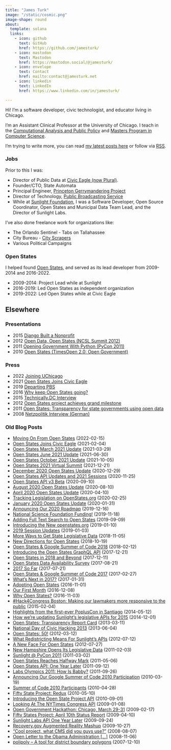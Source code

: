 ```yaml
---
title: "James Turk"
image: "/static/cosmic.png"
image-shape: round
about:
  template: solana
  links:
    - icon: github
      text: GitHub
      href: https://github.com/jamesturk/
    - icon: mastodon
      text: Mastodon
      href: https://mastodon.social/@jamesturk/
    - icon: envelope
      text: Contact
      href: mailto:contact@jamesturk.net
    - icon: linkedin
      text: LinkedIn
      href: https://www.linkedin.com/in/jamesturk/

---
```


Hi! I'm a software developer, civic technologist, and educator living in Chicago.

I'm an Assistant Clinical Professor at the University of Chicago. I teach in the [Computational Analysis and Public Policy](https://capp.uchicago.edu/) and [Masters Program in Computer Science](https://masters.cs.uchicago.edu/).

I'm trying to write more, you can read [my latest posts here](/) or follow via [RSS](http://localhost:4444/index.xml).

### Jobs

Prior to this I was:

* Director of Public Data at [Civic Eagle (now Plural)](https://www.pluralpolicy.com/).
* Founder/CTO, State Automata
* Principal Engineer, [Princeton Gerrymandering Project](https://gerrymander.princeton.edu/)
* Director of Technology, [Public Broadcasting Service](https://pbs.org)
* While at [Sunlight Foundation](https://sunlightfoundation.com), I was a Software Developer, Open Source Coordinator, Open States and Municipal Data Team Lead, and the Director of Sunlight Labs.

I've also done freelance work for organizations like:

* The Orlando Sentinel - Tabs on Tallahassee
* City Bureau - [City Scrapers](https://cityscrapers.org/)
* Various Political Campaigns

### Open States

I helped found [Open States](https://openstates.org), and served as its lead developer from 2009-2014 and 2016-2022.

* 2009-2014: Project Lead while at Sunlight
* 2016-2019: Led Open States as independent organization
* 2019-2022: Led Open States while at Civic Eagle

## Elsewhere

### Presentations

* 2015 [Django Built a Nonprofit](https://djangobirthday.com/talks/#django-nonprofit)
* 2012 [Open Data, Open States (NCSL Summit 2012)](https://www.ncsl.org/documents/nalit/OpenData-Turk.pdf)
* 2011 [Opening Government With Python (PyCon 2011)](https://us.pycon.org/2011/schedule/presentations/285/)
* 2010 [Open States (TimesOpen 2.0: Open Government)](https://open.blogs.nytimes.com/2010/09/24/timesopen-2-0-open-government-event/)

### Press

* 2022 [Joining UChicago](https://cs.uchicago.edu/news/civic-tech-pioneer-james-turk-joins-uchicago-cs-to-teach-in-mpcs-capp/)
* 2021 [Open States Joins Civic Eagle](https://www.pluralpolicy.com/enview-blog/open-states-joins-civic-eagle)
* 2019 [Departing PBS](https://current.org/2019/01/ncprs-rocco-sets-retirement-hernandez-joins-wnet-and-other-comings-and-goings/)
* 2016 [Why keep Open States going?](https://opensource.com/government/16/11/why-open-states)
* 2015 [Technically.DC Interview](https://technical.ly/dc/2015/02/19/how-i-work-sunlight-labs-james-turk/)
* 2012 [Open States project achieves grand milestone](https://opensource.com/government/12/3/open-states-project-achieves-grand-milestone)
* 2011 [Open States: Transparency for state governments using open data](https://opensource.com/government/11/9/open-states-transparency-state-governments-using-open-data)
* 2008 [Netzpolitik Interview (German)](https://netzpolitik.org/2008/netzpolitik-podcast-062-the-sunlight-foundation/)

### Old Blog Posts

* [Moving On From Open States](https://blog.openstates.org/james-moving-on/) (2022-02-15)
* [Open States Joins Civic Eagle](https://blog.openstates.org/open-states-joins-civic-eagle/) (2021-02-04)
* [Open States March 2021 Update](https://blog.openstates.org/open-states-2021-q1/) (2021-03-29)
* [Open States June 2021 Update](https://blog.openstates.org/open-states-2021-q2/) (2021-06-30)
* [Open States October 2021 Update](https://blog.openstates.org/open-states-2021-q3/) (2021-10-05)
* [Open States 2021 Virtual Summit](https://blog.openstates.org/open-states-virtual-summit-2021/) (2021-12-21)
* [December 2020 Open States Update](https://blog.openstates.org/december-2020/) (2020-12-29)
* [Open States API Updates and 2021 Sessions](https://blog.openstates.org/open-states-api-v3/) (2020-11-25)
* [Open States API v3 Beta](https://blog.openstates.org/open-states-api-v3-beta/) (2020-09-10)
* [August 2020 Open States Update](https://blog.openstates.org/august-2020-update/) (2020-08-10)
* [April 2020 Open States Update](https://blog.openstates.org/april-2020-update/) (2020-04-10)
* [Tracking Legislation on OpenStates.org](https://blog.openstates.org/tracking-legislation-on-open-states/) (2020-02-25)
* [January 2020 Open States Update](https://blog.openstates.org/jan-2020-update/) (2020-01-31)
* [Announcing Our 2020 Roadmap](https://blog.openstates.org/2020-roadmap/) (2019-12-16)
* [National Science Foundation Funding!](https://blog.openstates.org/openstates-nsf-funding/) (2019-11-18)
* [Adding Full Text Search to Open States](https://blog.openstates.org/adding-full-text-search-to-open-states-14b665c1fe30) (2019-09-09)
* [Introducing the New openstates.org](https://blog.openstates.org/introducing-the-new-openstates-org-64bcbd765f58) (2019-01-10)
* [2019 Session Updates](https://blog.openstates.org/2019-session-updates-f4a6244e9755) (2019-01-03)
* [More Ways to Get State Legislative Data](https://blog.openstates.org/more-ways-to-get-state-legislative-data-d9aece2245f0) (2018-11-05)
* [New Directions for Open States](https://blog.openstates.org/new-directions-716cab38c357) (2018-10-19)
* [Open States & Google Summer of Code 2018](https://blog.openstates.org/open-states-google-summer-of-code-2018-24e6493cbc9e) (2018-02-12)
* [Introducing the Open States GraphQL API](https://blog.openstates.org/introducing-the-upcoming-open-states-graphql-api-838f9d023868) (2017-12-21)
* [Open States in 2018 and Beyond](https://blog.openstates.org/open-states-in-2018-and-beyond-d35f1717982b) (2017-12-11)
* [Open States Data Availability Survey](https://blog.openstates.org/open-states-data-availability-survey-942ceba26fb0) (2017-08-21)
* [2017 So Far](https://blog.openstates.org/2017-so-far-a4847249ac4) (2017-07-21)
* [Open States & Google Summer of Code 2017](https://blog.openstates.org/open-states-google-summer-of-code-2017-e8f3895a9a81) (2017-02-27)
* [What's Next in 2017?](https://blog.openstates.org/whats-next-in-2017-5932ff0baa5d) (2017-01-31)
* [Adopting Open States](https://blog.openstates.org/adopting-open-states-e837741e97da/) (2016-11-01)
* [Our First Month](https://blog.openstates.org/our-first-month-aadd98a8e285/) (2016-12-08)
* [Why Open States?](https://blog.openstates.org/why-open-states-10caed7874c6/) (2016-11-03)
* [#Hack4Congress Boston: Making our lawmakers more responsive to the public](https://sunlightfoundation.com/2015/02/04/hack4congress-boston/) (2015-02-04)
* [Highlights from the first-ever PoplusCon in Santiago](https://sunlightfoundation.com/2014/05/12/highlights-from-the-first-ever-popluscon-in-santiago/) (2014-05-12)
* [How we’re updating Sunlight’s legislative APIs for 2015](https://sunlightfoundation.com/2014/12/01/how-were-updating-sunlights-legislative-apis-for-2015/) (2014-12-01)
* [Open States: Transparency Report Card](https://blog.openstates.org/2013-transparency-report-card/) (2013-03-11)
* [National Day of Civic Hacking 2013](https://sunlightfoundation.com/2013/06/04/national-day-of-civic-hacking-2013/) (2013-06-04)
* [Open States: 50!](https://blog.openstates.org/openstates-50/) (2012-03-12)
* [What Redistricting Means For Sunlight’s APIs](https://sunlightfoundation.com/2012/07/12/redistricting-2012/) (2012-07-12)
* [A New Face For Open States](https://blog.openstates.org/a-new-face/) (2012-07-27)
* [New Hampshire Opens Its Legislative Data](https://blog.openstates.org/new-hampshire-open-data/) (2011-02-03)
* [Sunlight @ PyCon 2011](https://sunlightfoundation.com/2011/03/02/sunlight-pycon-2011/) (2011-03-02)
* [Open States Reaches Halfway Mark](https://blog.openstates.org/halfway/) (2011-05-06)
* [Open States API: One Year Later](https://blog.openstates.org/api-1-year-later/) (2011-09-12)
* [Labs Olympics 2011: How Is Babby?](https://sunlightfoundation.com/2011/09/26/how-is-babby/) (2011-09-26)
* [Announcing Our Google Summer of Code 2010 Participation](https://sunlightfoundation.com/2010/03/19/announcing-our-google-summer-code-2010-participation/) (2010-03-19)
* [Summer of Code 2010 Participants](https://sunlightfoundation.com/2010/04/28/summer-code-2010-participants/) (2010-04-28)
* [Fifty State Project: Redux](https://blog.openstates.org/fifty-state-project-redux/) (2010-05-10)
* [Introducing the Open State Project API](https://blog.openstates.org/introducing-the-openstates-api/) (2010-09-01)
* [Looking At The NYTimes Congress API](https://sunlightfoundation.com/2009/01/08/nytimes-congress-api/) (2009-01-08)
* [Open Government Hackathon: Chicago, March 29-31](https://sunlightfoundation.com/2009/02/17/open-government-hackathon-chicago/) (2009-02-17)
* [Fifty States Project: April 10th Status Report](https://blog.openstates.org/april-2009/) (2009-04-10)
* [Sunlight Labs API One Year Later](https://sunlightfoundation.com/2009/09/24/sunlight-labs-api-one-year-later/) (2009-09-24)
* [Recovery.gov Augmented Reality Mashup](https://sunlightfoundation.com/2009/10/27/recoverygov-contracts-your-phone/) (2009-10-27)
* [“Cool project, what CMS did you guys use?”](https://sunlightfoundation.com/2008/08/07/cool-project-what-cms-did-you-guys-use/) (2008-08-07)
* [Open Letter to the Obama Administration [...]](https://sunlightfoundation.com/2008/11/06/open-letter-to-the-obama-administration-on-how-to-shine-sunlight/) (2008-11-06)
* [polipoly – A tool for district boundary polygons](https://sunlightfoundation.com/2007/12/10/polipoly/) (2007-12-10)
